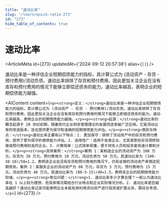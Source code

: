 ```yaml
---
title: "速动比率"
slug: "/learn/quick-ratio-273"
id: "273"
hide_table_of_contents: true
---
```



# 速动比率

<ArticleMeta id={273} updatedAt={'2024-09-12 20:57:38'} alias={`[]`} />
<div className='border-solid border-b border-t-0 my-4 border-[var(--ifm-color-gray-300)]' />

速动比率是一种评估企业短期偿债能力的指标，其计算公式为 (流动资产 - 存货 - 预付费用)/流动负债。速动比率排除了存货和预付费用，因此更加关注企业在没有库存和预付费用的情况下能够立即偿还债务的能力。速动比率越高，表明企业的短期偿债能力越强。

<AIContent content={`<p><strong>定义：</strong>速动比率是一种评估企业短期偿债能力的指标，其计算公式为 (流动资产 - 存货 - 预付费用)/流动负债。速动比率排除了存货和预付费用，因此更加关注企业在没有库存和预付费用的情况下能够立即偿还债务的能力。速动比率越高，表明企业的短期偿债能力越强。</p><p><strong>起源：</strong>速动比率的概念起源于 20 世纪初期，随着现代企业财务管理理论的发展而逐渐被广泛应用。它是流动比率的改进版本，旨在提供更为保守和准确的短期偿债能力评估。</p><p><strong>类别与特点：</strong>速动比率主要有以下特点：1. 更加保守：排除了流动资产中的存货和预付费用，提供了更为保守的偿债能力评估。2. 适用性广：适用于各类企业，尤其是那些存货周转较慢或预付费用较高的企业。3. 计算简单：公式简单易懂，便于财务人员和投资者快速计算和分析。</p><p><strong>具体案例：</strong>案例 1：某制造企业的流动资产为 100 万元，存货为 30 万元，预付费用为 10 万元，流动负债为 50 万元。其速动比率为 (100-30-10)/50=1.2，表明该企业在没有存货和预付费用的情况下，仍有足够的流动资产来偿还短期债务。案例 2：某服务企业的流动资产为 80 万元，存货为 5 万元，预付费用为 15 万元，流动负债为 40 万元。其速动比率为 (80-5-15)/40=1.5，表明该企业的短期偿债能力较强。</p><p><strong>常见问题：</strong>1. 速动比率多少才算合理？一般认为速动比率在 1 以上较为理想，但具体情况需结合行业特点和企业实际情况分析。2. 速动比率是否越高越好？速动比率过高可能表明企业未能有效利用流动资产进行投资或扩展业务，需综合考虑。</p>`} id={273} />
